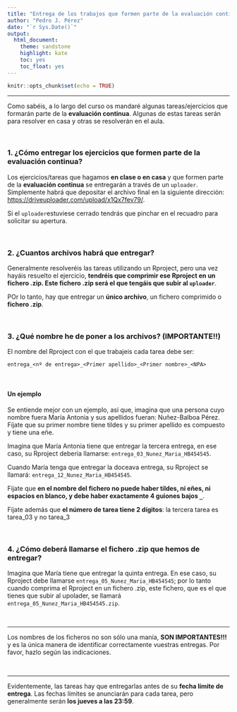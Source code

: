 ```yaml
---
title: "Entrega de los trabajos que formen parte de la evaluación continua"
author: "Pedro J. Pérez"
date: "`r Sys.Date()`"  
output:
  html_document: 
    theme: sandstone
    highlight: kate
    toc: yes
    toc_float: yes
---
```



```r
knitr::opts_chunk$set(echo = TRUE)
```

--------------------------------------------

Como sabéis, a lo largo del curso os mandaré algunas tareas/ejercicios que formarán parte de la **evaluación continua**. Algunas de estas tareas serán para resolver en casa y otras se resolverán en el aula.


<br>

### 1. ¿Cómo entregar los ejercicios que formen parte de la evaluación continua?

Los ejercicios/tareas que hagamos **en clase o en casa** y que formen parte de la **evaluación continua** se entregarán a través de un `uploader`. Simplemente habrá que depositar el archivo final en la siguiente dirección: <https://driveuploader.com/upload/x1Qx7fev79/>.

Si el `uploader`estuviese cerrado tendrás que pinchar en el recuadro para solicitar su apertura.

<br>

### 2. ¿Cuantos archivos habrá que entregar?

Generalmente resolveréis las tareas utilizando un Rproject, pero una vez hayáis resuelto el ejercicio, **tendréis que comprimir ese Rproject en un fichero .zip. Este fichero .zip será el que tengáis que subir al `uploader`**.

POr lo tanto, hay que entregar un **único archivo**, un fichero comprimido o **fichero .zip**. 


<br>

### 3. ¿Qué nombre he de poner a los archivos? (IMPORTANTE!!)

El nombre del Rproject con el que trabajeis cada tarea debe  ser:  

`entrega_<nº de entrega>_<Primer apellido>_<Primer nombre>_<NPA>`

<br>

#### Un ejemplo

Se entiende mejor con un ejemplo, así que, imagina que una persona cuyo nombre fuera María Antonia y sus apellidos fueran: Nuñez-Balboa Pérez. Fíjate que su primer nombre tiene tildes y su primer apellido es compuesto y tiene una eñe.

Imagina que María Antonia tiene que entregar la tercera entrega, en ese caso, su Rproject debería llamarse: `entrega_03_Nunez_Maria_HB454545`. 

Cuando María tenga que entregar la doceava entrega, su Rproject se llamará: `entrega_12_Nunez_Maria_HB454545`.


Fíjate que **en el nombre del fichero no puede haber tildes, ni eñes, ni espacios en blanco, y debe haber exactamente 4 guiones bajos `_`**. 

Fíjate además que **el número de tarea tiene 2 dígitos**: la tercera tarea es tarea_03 y no tarea_3
    
<br>

### 4. ¿Cómo deberá llamarse el fichero .zip que hemos de entregar?

Imagina que María tiene que entregar la quinta entrega. En ese caso, su Rproject debe llamarse `entrega_05_Nunez_Maria_HB454545`; por lo tanto cuando comprima el Rproject en un fichero .zip, este fichero, que es el que tienes que subir al upolader, se llamará `entrega_05_Nunez_Maria_HB454545.zip`.


<br>

-------------------------


Los nombres de los ficheros no son sólo una manía, **SON IMPORTANTES!!!** y es la única manera de identificar correctamente vuestras entregas. Por favor, hazlo según las indicaciones.

<br>

-------------------------

Evidentemente, las tareas hay que entregarlas antes de su **fecha límite de entrega**. Las fechas límites se anunciarán para cada tarea, pero generalmente serán **los jueves a las 23:59**.

